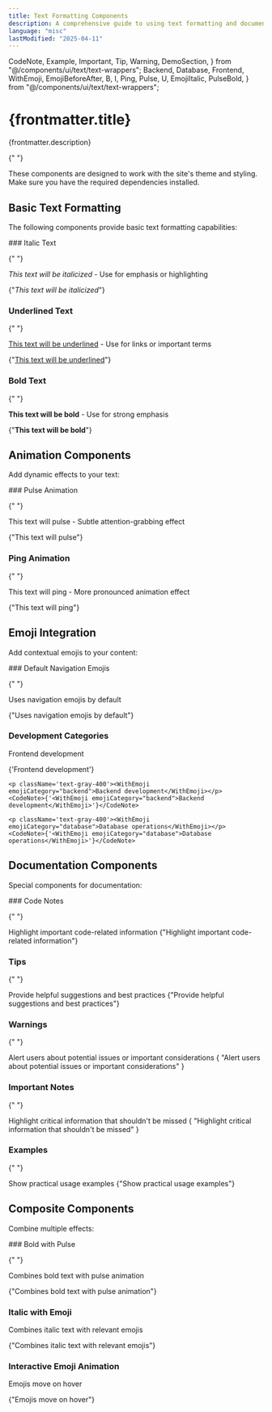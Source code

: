```yaml
---
title: Text Formatting Components
description: A comprehensive guide to using text formatting and documentation components.
language: "misc"
lastModified: "2025-04-11"
---
```


  CodeNote,
  Example,
  Important,
  Tip,
  Warning,
  DemoSection,
} from "@/components/ui/text/text-wrappers";
  Backend,
  Database,
  Frontend,
  WithEmoji,
  EmojiBeforeAfter,
  B,
  I,
  Ping,
  Pulse,
  U,
  EmojiItalic,
  PulseBold,
} from "@/components/ui/text/text-wrappers";

<div className="max-w-full prose prose-invert">
  <h1 className="mb-4 text-4xl font-bold tracking-tight">{frontmatter.title}</h1>
  <p className="text-lg text-gray-400 mb-8">{frontmatter.description}</p>

{" "}

<Warning>
  These components are designed to work with the site's theme and styling. Make
  sure you have the required dependencies installed.
</Warning>

## Basic Text Formatting

  <p className="text-gray-400">

The following components provide basic text formatting capabilities:

</p>
### Italic Text

{" "}

<div className="space-y-4 my-4">
  <p className="text-gray-400">
    <I>This text will be italicized</I> - Use for emphasis or highlighting
  </p>
  <CodeNote>{"<I>This text will be italicized</I>"}</CodeNote>
</div>

### Underlined Text

{" "}

<div className="space-y-4 my-4">
  <U>This text will be underlined</U> - Use for links or important terms
  <p className="text-gray-400"></p>
  <CodeNote>{"<U>This text will be underlined</U>"}</CodeNote>
</div>

### Bold Text

{" "}

<div className="space-y-4 my-4">
  <p className="text-gray-400">
    <B>This text will be bold</B> - Use for strong emphasis
  </p>
  <CodeNote>{"<B>This text will be bold</B>"}</CodeNote>
</div>

## Animation Components

  <p className="text-gray-400">

Add dynamic effects to your text:

</p>
### Pulse Animation

{" "}

<div className="space-y-4 my-4">
  <p className="text-gray-400">
    <Pulse>This text will pulse</Pulse> - Subtle attention-grabbing effect
  </p>
  <CodeNote>{"<Pulse>This text will pulse</Pulse>"}</CodeNote>
</div>

### Ping Animation

{" "}

<div className="space-y-4 my-4">
  <p className="text-gray-400">
    <Ping>This text will ping</Ping> - More pronounced animation effect
  </p>
  <CodeNote>{"<Ping>This text will ping</Ping>"}</CodeNote>
</div>

## Emoji Integration

  <p className="text-gray-400">

Add contextual emojis to your content:

</p>
### Default Navigation Emojis

{" "}

<div className="space-y-4 my-4">
  <p className="text-gray-400">
    <WithEmoji>Uses navigation emojis by default</WithEmoji>
  </p>
  <CodeNote>
    {"<WithEmoji>Uses navigation emojis by default</WithEmoji>"}
  </CodeNote>
</div>

### Development Categories

  <div className="space-y-4 my-4">
    <p className='text-gray-400'><WithEmoji emojiCategory="frontend">Frontend development</WithEmoji></p>
    <CodeNote>{'<WithEmoji emojiCategory="frontend">Frontend development</WithEmoji>'}</CodeNote>

    <p className='text-gray-400'><WithEmoji emojiCategory="backend">Backend development</WithEmoji></p>
    <CodeNote>{'<WithEmoji emojiCategory="backend">Backend development</WithEmoji>'}</CodeNote>

    <p className='text-gray-400'><WithEmoji emojiCategory="database">Database operations</WithEmoji></p>
    <CodeNote>{'<WithEmoji emojiCategory="database">Database operations</WithEmoji>'}</CodeNote>

  </div>

## Documentation Components

  <p className="text-gray-400">

Special components for documentation:

</p>
### Code Notes

{" "}

<div className="space-y-4 my-4">
  <CodeNote>Highlight important code-related information</CodeNote>
  <CodeNote>
    {"<CodeNote>Highlight important code-related information</CodeNote>"}
  </CodeNote>
</div>

### Tips

{" "}

<div className="space-y-4 my-4">
  <Tip>Provide helpful suggestions and best practices</Tip>
  <CodeNote>
    {"<Tip>Provide helpful suggestions and best practices</Tip>"}
  </CodeNote>
</div>

### Warnings

{" "}

<div className="space-y-4 my-4">
  <Warning>
    Alert users about potential issues or important considerations
  </Warning>
  <CodeNote>
    {
      "<Warning>Alert users about potential issues or important considerations</Warning>"
    }
  </CodeNote>
</div>

### Important Notes

{" "}

<div className="space-y-4 my-4">
  <Important>Highlight critical information that shouldn't be missed</Important>
  <CodeNote>
    {
      "<Important>Highlight critical information that shouldn't be missed</Important>"
    }
  </CodeNote>
</div>

### Examples

{" "}

<div className="space-y-4 my-4">
  <Example>Show practical usage examples</Example>
  <CodeNote>{"<Example>Show practical usage examples</Example>"}</CodeNote>
</div>

## Composite Components

  <p className="text-gray-400">

Combine multiple effects:

</p>
### Bold with Pulse

{" "}

<div className="space-y-4 my-4">
  <p className="text-gray-400">
    <PulseBold>Combines bold text with pulse animation</PulseBold>
  </p>
  <CodeNote>
    {"<PulseBold>Combines bold text with pulse animation</PulseBold>"}
  </CodeNote>
</div>

### Italic with Emoji

<div className="space-y-4 my-4">
  <p className="text-gray-400">
    <EmojiItalic>Combines italic text with relevant emojis</EmojiItalic>
  </p>
  <CodeNote>
    {"<EmojiItalic>Combines italic text with relevant emojis</EmojiItalic>"}
  </CodeNote>
</div>

### Interactive Emoji Animation

  <div className="space-y-4 my-4">
    <p className='text-gray-400'><EmojiBeforeAfter>Emojis move on hover</EmojiBeforeAfter></p>
    <CodeNote>{"<EmojiBeforeAfter>Emojis move on hover</EmojiBeforeAfter>"}</CodeNote>
  </div>
</div>
